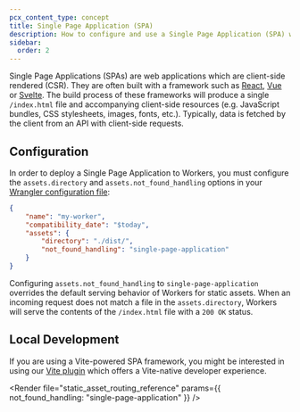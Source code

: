 ```yaml
---
pcx_content_type: concept
title: Single Page Application (SPA)
description: How to configure and use a Single Page Application (SPA) with Workers.
sidebar:
  order: 2
---
```



Single Page Applications (SPAs) are web applications which are client-side rendered (CSR). They are often built with a framework such as [React](/workers/framework-guides/web-apps/react/), [Vue](/workers/framework-guides/web-apps/vue/) or [Svelte](/workers/framework-guides/web-apps/svelte/). The build process of these frameworks will produce a single `/index.html` file and accompanying client-side resources (e.g. JavaScript bundles, CSS stylesheets, images, fonts, etc.). Typically, data is fetched by the client from an API with client-side requests.

## Configuration

In order to deploy a Single Page Application to Workers, you must configure the `assets.directory` and `assets.not_found_handling` options in your [Wrangler configuration file](/workers/wrangler/configuration/#assets):

<WranglerConfig>

```json
{
	"name": "my-worker",
	"compatibility_date": "$today",
	"assets": {
		"directory": "./dist/",
		"not_found_handling": "single-page-application"
	}
}
```

</WranglerConfig>

Configuring `assets.not_found_handling` to `single-page-application` overrides the default serving behavior of Workers for static assets. When an incoming request does not match a file in the `assets.directory`, Workers will serve the contents of the `/index.html` file with a `200 OK` status.

<Render file="navigation_requests" />

## Local Development

If you are using a Vite-powered SPA framework, you might be interested in using our [Vite plugin](/workers/vite-plugin/) which offers a Vite-native developer experience.

<Render file="static_asset_routing_reference" params={{ not_found_handling: "single-page-application" }} />